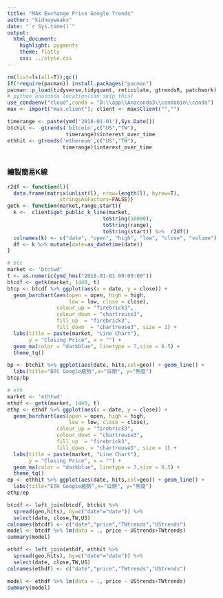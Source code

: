 ```yaml
---
title: "MAX Exchange Price Google Trends"
author: "kidneyweakx"
date: "`r Sys.time()`"
output:
  html_document:
    highlight: pygments
    theme: flatly
    css: ../style.css
---
```


```r
rm(list=ls(all=T));gc()
if(!require(pacman)) install.packages("pacman")
pacman::p_load(tidyverse,tidyquant, reticulate, gtrendsR, patchwork)
# python anaconda location(can skip this)
use_condaenv("cloud",conda = "D:\\app\\Anaconda3\\condabin\\conda") 
max <- import("max.client"); client <- max$Client("","")
```

```r
timerange <- paste(ymd('2018-01-01'),Sys.Date())
btchit <-  gtrends('bitcoin',c("US","TW"),
                   timerange)$interest_over_time
ethhit <- gtrends('ethereum',c("US","TW"),
                  timerange)$interest_over_time
```

```r

```

### 繪製簡易K線
```r
r2df <- function(l){
  data.frame(matrix(unlist(l), nrow=length(l), byrow=T),
                 stringsAsFactors=FALSE)}
getk <- function(market,range,start){
  k <-  client$get_public_k_line(market, 
                               toString(10000), 
                               toString(range),
                               toString(start)) %>%  r2df()
  colnames(k) <- c("date", "open", "high", "low", "close", "volume")
  df <- k %>% mutate(date=as_datetime(date))
}
```


```r
# btc
market <- 'btctwd'
t <- as.numeric(ymd_hms("2018-01-01 00:00:00"))
btcdf <- getk(market, 1440, t)
btcp <- btcdf %>% ggplot(aes(x = date, y = close)) +
  geom_barchart(aes(open = open, high = high, 
                    low = low, close = close),
                colour_up = "firebrick3", 
                colour_down = "chartreuse3",
                fill_up  = "firebrick3", 
                fill_down  = "chartreuse3", size = 1) +
  labs(title = paste(market, "Line Chart"),
       y = "Closing Price", x = "") +
  geom_ma(color = "darkblue", linetype = 7,size = 0.5) +
  theme_tq()

bp <- btchit %>% ggplot(aes(date, hits,col=geo)) + geom_line() +
  labs(title="BTC Google趨勢",x="日期", y="熱度")
btcp/bp
```  
```r
# eth
market <- 'ethtwd'
ethdf <- getk(market, 1440, t)
ethp <- ethdf %>% ggplot(aes(x = date, y = close)) +
  geom_barchart(aes(open = open, high = high, 
                    low = low, close = close),
                colour_up = "firebrick3", 
                colour_down = "chartreuse3",
                fill_up  = "firebrick3", 
                fill_down  = "chartreuse3", size = 1) +
  labs(title = paste(market, "Line Chart"),
       y = "Closing Price", x = "") +
  geom_ma(color = "darkblue", linetype = 7,size = 0.5) +
  theme_tq()
ep <- ethhit %>% ggplot(aes(date, hits,col=geo)) + geom_line() +
  labs(title="ETH Google趨勢",x="日期", y="熱度")
ethp/ep
```




```r
btcdf <- left_join(btcdf, btchit %>%
  spread(geo,hits), by=c("date"="date")) %>% 
  select(date, close,TW,US)
colnames(btcdf) <- c("date","price","TWtrends","UStrends")
model <- btcdf %>% lm(data = ., price ~ UStrends+TWtrends)
summary(model)
```
```r
ethdf <- left_join(ethdf, ethhit %>%
  spread(geo,hits), by=c("date"="date")) %>% 
  select(date, close,TW,US)
colnames(ethdf) <- c("date","price","TWtrends","UStrends")

model <- ethdf %>% lm(data = ., price ~ UStrends+TWtrends)
summary(model)
```


